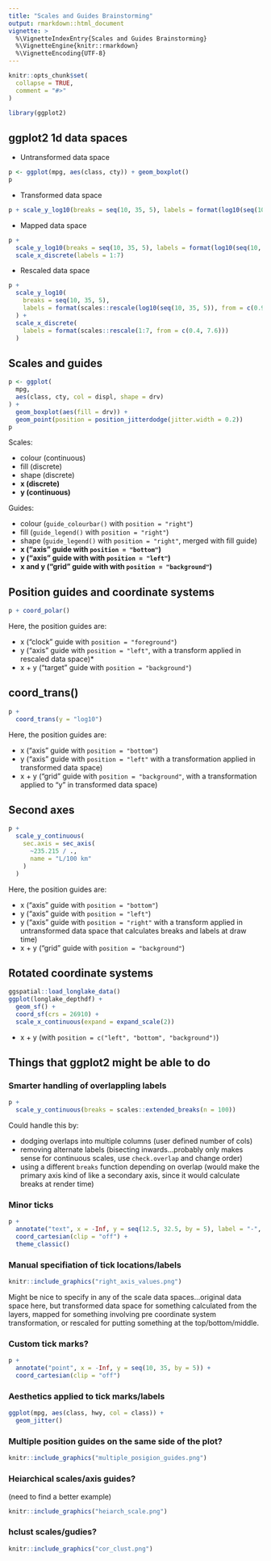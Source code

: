 ```yaml
---
title: "Scales and Guides Brainstorming"
output: rmarkdown::html_document
vignette: >
  %\VignetteIndexEntry{Scales and Guides Brainstorming}
  %\VignetteEngine{knitr::rmarkdown}
  %\VignetteEncoding{UTF-8}
---
```


```r
knitr::opts_chunk$set(
  collapse = TRUE,
  comment = "#>"
)
```

```r
library(ggplot2)
```

## ggplot2 1d data spaces

- Untransformed data space

```r
p <- ggplot(mpg, aes(class, cty)) + geom_boxplot()
p
```

- Transformed data space

```r
p + scale_y_log10(breaks = seq(10, 35, 5), labels = format(log10(seq(10, 35, 5))))
```

- Mapped data space

```r
p + 
  scale_y_log10(breaks = seq(10, 35, 5), labels = format(log10(seq(10, 35, 5)))) +
  scale_x_discrete(labels = 1:7)
```

- Rescaled data space

```r
p + 
  scale_y_log10(
    breaks = seq(10, 35, 5), 
    labels = format(scales::rescale(log10(seq(10, 35, 5)), from = c(0.9247512, 1.5735593)))
  ) +
  scale_x_discrete(
    labels = format(scales::rescale(1:7, from = c(0.4, 7.6)))
  )
```

## Scales and guides

```r
p <- ggplot(
  mpg, 
  aes(class, cty, col = displ, shape = drv)
) + 
  geom_boxplot(aes(fill = drv)) +
  geom_point(position = position_jitterdodge(jitter.width = 0.2)) 
p
```

Scales:

- colour (continuous)
- fill (discrete)
- shape (discrete)
- **x (discrete)**
- **y (continuous)**

Guides:

- colour (`guide_colourbar()` with `position = "right"`)
- fill (`guide_legend()` with `position = "right"`)
- shape (`guide_legend()` with `position = "right"`, merged with fill guide)
- **x ("axis" guide with `position = "bottom"`)**
- **y ("axis" guide with with `position = "left"`)**
- **x and y ("grid" guide with with `position = "background"`)**

## Position guides and coordinate systems

```r
p + coord_polar()
```

Here, the position guides are:

- x ("clock" guide with `position = "foreground"`)
- y ("axis" guide with  `position = "left"`, with a transform applied in rescaled data space)\*
- x + y ("target" guide with `position = "background"`)

## coord_trans()

```r
p + 
  coord_trans(y = "log10")
```

Here, the position guides are:

- x ("axis" guide with `position = "bottom"`)
- y ("axis" guide with `position = "left"` with a transformation applied in transformed data space)
- x + y ("grid" guide with `position = "background"`, with a transformation applied to "y" in transformed data space)

## Second axes

```r
p +
  scale_y_continuous(
    sec.axis = sec_axis(
      ~235.215 / ., 
      name = "L/100 km"
    )
  )
```

Here, the position guides are:

- x ("axis" guide with `position = "bottom"`)
- y ("axis" guide with `position = "left"`)
- y ("axis" guide with `position = "right"` with a transform applied in untransformed data space that calculates breaks and labels at draw time)
- x + y ("grid" guide with `position = "background"`)


## Rotated coordinate systems

```r
ggspatial::load_longlake_data()
ggplot(longlake_depthdf) +
  geom_sf() +
  coord_sf(crs = 26910) +
  scale_x_continuous(expand = expand_scale(2)) 
```

- x + y (with `position = c("left", "bottom", "background")`)

## Things that ggplot2 might be able to do

### Smarter handling of overlappling labels

```r
p +
  scale_y_continuous(breaks = scales::extended_breaks(n = 100))
```

Could handle this by:

- dodging overlaps into multiple columns (user defined number of cols)
- removing alternate labels (bisecting inwards...probably only makes sense for continuous scales, use `check.overlap` and change order)
- using a different `breaks` function depending on overlap (would make the primary axis kind of like a secondary axis, since it would calculate breaks at render time)

### Minor ticks

```r
p +
  annotate("text", x = -Inf, y = seq(12.5, 32.5, by = 5), label = "-", hjust = 1, size = 3) +
  coord_cartesian(clip = "off") +
  theme_classic()
```


### Manual specifiation of tick locations/labels

```r
knitr::include_graphics("right_axis_values.png")
```

Might be nice to specify in any of the scale data spaces...original data space here, but transformed data space for something calculated from the layers, mapped for something involving pre coordinate system transformation, or rescaled for putting something at the top/bottom/middle.

### Custom tick marks?

```r
p +
  annotate("point", x = -Inf, y = seq(10, 35, by = 5)) +
  coord_cartesian(clip = "off")
```

### Aesthetics applied to tick marks/labels

```r
ggplot(mpg, aes(class, hwy, col = class)) +
  geom_jitter()
```

### Multiple position guides on the same side of the plot?

```r
knitr::include_graphics("multiple_posigion_guides.png")
```

### Heiarchical scales/axis guides?

(need to find a better example) 

```r
knitr::include_graphics("heiarch_scale.png")
```

### hclust scales/gudies?

```r
knitr::include_graphics("cor_clust.png")
```
